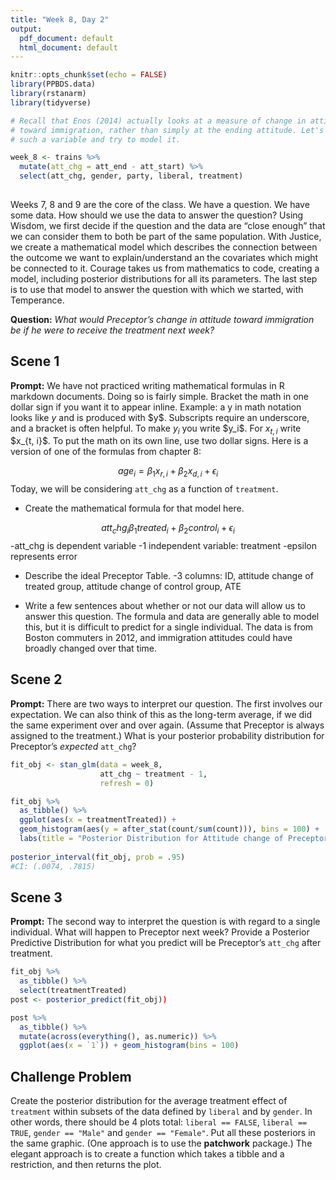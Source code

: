```yaml
---
title: "Week 8, Day 2"
output:
  pdf_document: default
  html_document: default
---
```


```r
knitr::opts_chunk$set(echo = FALSE)
library(PPBDS.data)
library(rstanarm)
library(tidyverse)

# Recall that Enos (2014) actually looks at a measure of change in attitude
# toward immigration, rather than simply at the ending attitude. Let's create
# such a variable and try to model it.

week_8 <- trains %>% 
  mutate(att_chg = att_end - att_start) %>% 
  select(att_chg, gender, party, liberal, treatment)
  
```

Weeks 7, 8 and 9 are the core of the class. We have a question. We have some data. How should we use the data to answer the question? Using Wisdom, we first decide if the question and the data are "close enough" that we can consider them to both be part of the same population. With Justice, we create a mathematical model which describes the connection between the outcome we want to explain/understand an the covariates which might be connected to it. Courage takes us from mathematics to code, creating a model, including posterior distributions for all its parameters. The last step is to use that model to answer the question with which we started, with Temperance.

**Question:** *What would Preceptor's change in attitude toward immigration be if he were to receive the treatment next week?*

## Scene 1

**Prompt:** We have not practiced writing mathematical formulas in R markdown documents. Doing so is fairly simple. Bracket the math in one dollar sign if you want it to appear inline. Example: a y in math notation looks like $y$ and is produced with \$y\$. Subscripts require an underscore, and a bracket is often helpful. To make $y_i$ you write  \$y\_i\$. For $x_{t,i}$ write \$x\_{t, i}\$. To put the math on its own line, use two dollar signs. Here is a version of one of the formulas from chapter 8:

$$ age_i = \beta_1 x_{r,i} + \beta_2 x_{d,i} + \epsilon_i$$
Today, we will be considering `att_chg` as a function of `treatment`. 

* Create the mathematical formula for that model here.

$$ att_chg_i \beta_1 treated_i + \beta_2 control_i + \epsilon_i$$
-att_chg is dependent variable
-1 independent variable: treatment
-epsilon represents error

* Describe the ideal Preceptor Table.
-3 columns: ID, attitude change of treated group, attitude change of control 
group, ATE

* Write a few sentences about whether or not our data will allow us to answer this question.
The formula and data are generally able to model this, but it is difficult to
predict for a single individual. The data is from Boston commuters in 2012, and
immigration attitudes could have broadly changed over that time.


## Scene 2

**Prompt:** There are two ways to interpret our question. The first involves our expectation. We can also think of this as the long-term average, if we did the same experiment over and over again. (Assume that Preceptor is always assigned to the treatment.) What is your posterior probability distribution for Preceptor's *expected* `att_chg`?

```r
fit_obj <- stan_glm(data = week_8,
                    att_chg ~ treatment - 1,
                    refresh = 0)

fit_obj %>%
  as_tibble() %>%
  ggplot(aes(x = treatmentTreated)) + 
  geom_histogram(aes(y = after_stat(count/sum(count))), bins = 100) +
  labs(title = "Posterior Distribution for Attitude change of Preceptor")
  
posterior_interval(fit_obj, prob = .95)
#CI: (.0074, .7815)

```


## Scene 3

**Prompt:** The second way to interpret the question is with regard to a single individual. What will happen to Preceptor next week? Provide a Posterior Predictive Distribution for what you predict will be Preceptor's `att_chg` after treatment.

```r
fit_obj %>% 
  as_tibble() %>%
  select(treatmentTreated)
post <- posterior_predict(fit_obj))

post %>%
  as_tibble() %>%
  mutate(across(everything(), as.numeric)) %>%
  ggplot(aes(x = `1`)) + geom_histogram(bins = 100)
```


## Challenge Problem

Create the posterior distribution for the average treatment effect of `treatment` within subsets of the data defined by `liberal` and by `gender`.  In other words, there should be 4 plots total: `liberal == FALSE`, `liberal == TRUE`, `gender == "Male"` and `gender == "Female"`. Put all these posteriors in the same graphic. (One approach is to use the **patchwork** package.) The elegant approach is to create a function which takes a tibble and a restriction, and then returns the plot.



